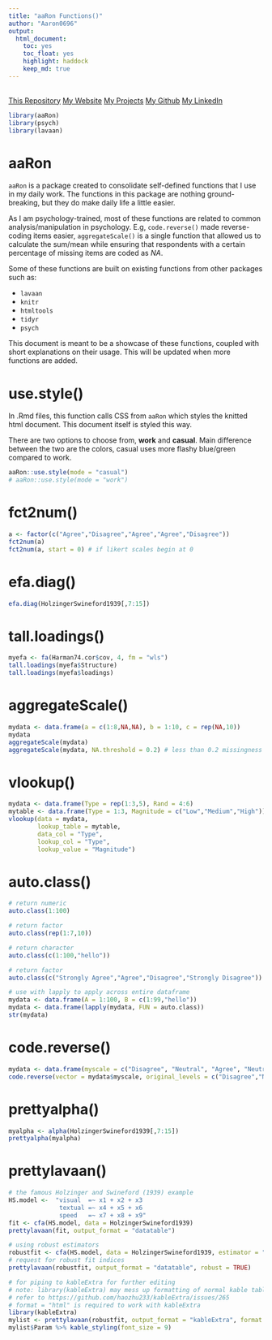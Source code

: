 ```yaml
---
title: "aaRon Functions()"
author: "Aaron0696"
output:
  html_document: 
    toc: yes
    toc_float: yes
    highlight: haddock
    keep_md: true
---
```


<br>
<a href="https://github.com/Aaron0696/psychmods" class = "btn">This Repository</a>
<a href="https://aaron0696.github.io/" class = "btn">My Website</a>
<a href="https://aaron0696.github.io/projects" class = "btn">My Projects</a>
<a href="https://github.com/Aaron0696/" class = "btn">My Github</a>
<a href="https://www.linkedin.com/in/aaron-lim-b30898135/" class = "btn">My LinkedIn</a>

```r
library(aaRon)
library(psych)
library(lavaan)
```

# aaRon

`aaRon` is a package created to consolidate self-defined functions that I use in my daily work. The functions in this package are nothing ground-breaking, but they do make daily life a little easier. 

As I am psychology-trained, most of these functions are related to common analysis/manipulation in psychology. E.g, `code.reverse()` made reverse-coding items easier, `aggregateScale()` is a single function that allowed us to calculate the sum/mean while ensuring that respondents with a certain percentage of missing items are coded as *NA*.

Some of these functions are built on existing functions from other packages such as:

* `lavaan`
* `knitr`
* `htmltools`
* `tidyr`
* `psych`

This document is meant to be a showcase of these functions, coupled with short explanations on their usage. This will be updated when more functions are added.    

# use.style()

In .Rmd files, this function calls CSS from `aaRon` which styles the knitted html document. This document itself is styled this way.

There are two options to choose from, **work** and **casual**. Main difference between the two are the colors, casual uses more flashy blue/green compared to work.

```r
aaRon::use.style(mode = "casual")
# aaRon::use.style(mode = "work")
```

# fct2num()

```r
a <- factor(c("Agree","Disagree","Agree","Agree","Disagree"))
fct2num(a)
fct2num(a, start = 0) # if likert scales begin at 0
```

# efa.diag()

```r
efa.diag(HolzingerSwineford1939[,7:15])
```

# tall.loadings()

```r
myefa <- fa(Harman74.cor$cov, 4, fm = "wls")
tall.loadings(myefa$Structure)
tall.loadings(myefa$loadings)
```

# aggregateScale()

```r
mydata <- data.frame(a = c(1:8,NA,NA), b = 1:10, c = rep(NA,10))
mydata
aggregateScale(mydata)
aggregateScale(mydata, NA.threshold = 0.2) # less than 0.2 missingness
```

# vlookup()

```r
mydata <- data.frame(Type = rep(1:3,5), Rand = 4:6)
mytable <- data.frame(Type = 1:3, Magnitude = c("Low","Medium","High"))
vlookup(data = mydata,
        lookup_table = mytable,
        data_col = "Type",
        lookup_col = "Type",
        lookup_value = "Magnitude")
```

# auto.class()

```r
# return numeric
auto.class(1:100)

# return factor
auto.class(rep(1:7,10))

# return character
auto.class(c(1:100,"hello"))

# return factor
auto.class(c("Strongly Agree","Agree","Disagree","Strongly Disagree"))

# use with lapply to apply across entire dataframe
mydata <- data.frame(A = 1:100, B = c(1:99,"hello"))
mydata <- data.frame(lapply(mydata, FUN = auto.class))
str(mydata)
```

# code.reverse()

```r
mydata <- data.frame(myscale = c("Disagree", "Neutral", "Agree", "Neutral","Agree"))
code.reverse(vector = mydata$myscale, original_levels = c("Disagree","Neutral","Agree"))
```

# prettyalpha()

```r
myalpha <- alpha(HolzingerSwineford1939[,7:15])
prettyalpha(myalpha)
```

# prettylavaan()

```r
# the famous Holzinger and Swineford (1939) example
HS.model <-  "visual  =~ x1 + x2 + x3
              textual =~ x4 + x5 + x6
              speed   =~ x7 + x8 + x9"
fit <- cfa(HS.model, data = HolzingerSwineford1939)
prettylavaan(fit, output_format = "datatable")
```

```r
# using robust estimators
robustfit <- cfa(HS.model, data = HolzingerSwineford1939, estimator = "MLM")
# request for robust fit indices
prettylavaan(robustfit, output_format = "datatable", robust = TRUE)
```

```r
# for piping to kableExtra for further editing
# note: library(kableExtra) may mess up formatting of normal kable tables in the same Rmd document
# refer to https://github.com/haozhu233/kableExtra/issues/265
# format = "html" is required to work with kableExtra
library(kableExtra)
mylist <- prettylavaan(robustfit, output_format = "kableExtra", format = "html", robust = TRUE)
mylist$Param %>% kable_styling(font_size = 9)
```
